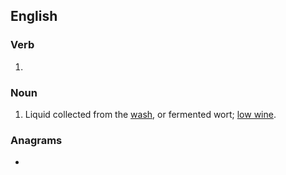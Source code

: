 ==English==

===Verb===
{{head|en|present participle}}

# {{present participle of|single|lang=en|nocat=1}}

===Noun===
{{en-noun}}

# {{lb|en|distilling}} Liquid collected from the [[wash]], or fermented wort; [[low wine]].

===Anagrams===
* {{l|en|slinging}}